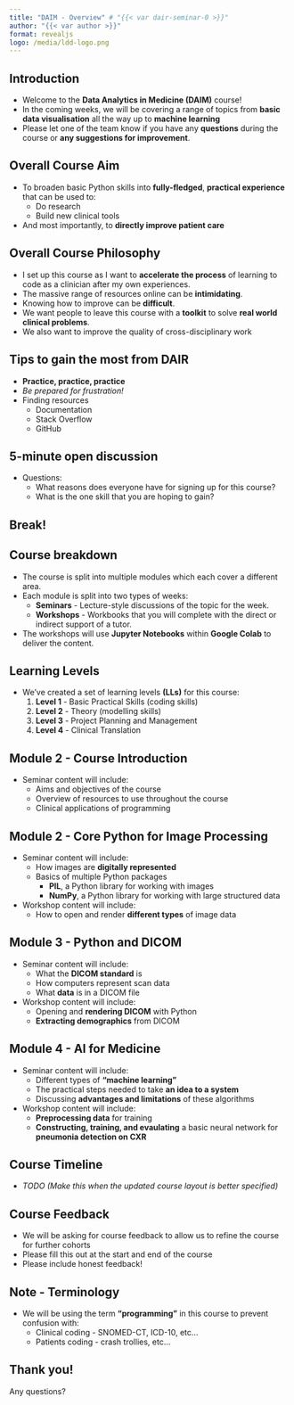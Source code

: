 ```yaml
---
title: "DAIM - Overview" # "{{< var dair-seminar-0 >}}"
author: "{{< var author >}}"
format: revealjs
logo: /media/ldd-logo.png
---
```


## Introduction {background-image="/media/daim/bg1.png" background-opacity="0.4"}

* Welcome to the **Data Analytics in Medicine (DAIM)** course!
* In the coming weeks, we will be covering a range of topics from **basic data visualisation** all the way up to **machine learning**
* Please let one of the team know if you have any **questions** during the course or **any suggestions for improvement**.

## Overall Course Aim {background-image="/media/daim/bg1.png" background-opacity="0.4"}

* To broaden basic Python skills into **fully-fledged**, **practical experience** that can be used to:
  * Do research
  * Build new clinical tools
* And most importantly, to **directly improve patient care**

## Overall Course Philosophy {background-image="/media/daim/bg1.png" background-opacity="0.4"}

* I set up this course as I want to **accelerate the process** of learning to code as a clinician after my own experiences.
* The massive range of resources online can be **intimidating**.
* Knowing how to improve can be **difficult**.
* We want people to leave this course with a **toolkit** to solve **real world clinical problems**.
* We also want to improve the quality of cross-disciplinary work

## Tips to gain the most from DAIR {background-image="/media/busy-at-computer.jpg" background-opacity="0.3" }

* **Practice, practice, practice**
* *Be prepared for frustration!*
* Finding resources
  * Documentation
  * Stack Overflow
  * GitHub

## 5-minute open discussion {background-image="/media/steps-and-child.jpg" background-opacity="0.4"}

* Questions:
  * What reasons does everyone have for signing up for this course?
  * What is the one skill that you are hoping to gain?

## Break! {background-image="/media/daim/coffee1.png" background-opacity="0.6" text-align=center}

<!--
```python
def break_time(tired):
    if tired:
        return "Coffee!"
    else:
        return "We'll get going in 5 mins..."

print(break_time(tired=True))
```
-->

## Course breakdown {background-image="/media/daim/bg1.png" background-opacity="0.4"}

* The course is split into multiple modules which each cover a different area.
* Each module is split into two types of weeks:
  * **Seminars** - Lecture-style discussions of the topic for the week.
  * **Workshops** - Workbooks that you will complete with the direct or indirect support of a tutor.
* The workshops will use **Jupyter Notebooks** within **Google Colab** to deliver the content. 

## Learning Levels {background-image="/media/daim/bg1.png" background-opacity="0.4"}

* We've created a set of learning levels **(LLs)** for this course:
  1. **Level 1** - Basic Practical Skills (coding skills)
  2. **Level 2** - Theory (modelling skills)
  3. **Level 3** - Project Planning and Management
  4. **Level 4** - Clinical Translation

## Module 2 - Course Introduction {background-image="/media/daim/bg1.png" background-opacity="0.4"}

* Seminar content will include:
  * Aims and objectives of the course
  * Overview of resources to use throughout the course
  * Clinical applications of programming

## Module 2 - Core Python for Image Processing {background-image="/media/daim/bg1.png" background-opacity="0.4"}

* Seminar content will include:
  * How images are **digitally represented**
  * Basics of multiple Python packages
    * **PIL**, a Python library for working with images
    * **NumPy**, a  Python library for working with large structured data
* Workshop content will include:
  * How to open and render **different types** of image data  
  
## Module 3 - Python and DICOM {background-image="/media/daim/bg1.png" background-opacity="0.4"}

* Seminar content will include:
  * What the **DICOM standard** is
  * How computers represent scan data
  * What **data** is in a DICOM file
* Workshop content will include:
  * Opening and **rendering DICOM** with Python
  * **Extracting demographics** from DICOM

## Module 4 - AI for Medicine {background-image="/media/daim/bg1.png" background-opacity="0.4"}

* Seminar content will include:
  * Different types of **"machine learning"**
  * The practical steps needed to take **an idea to a system**
  * Discussing **advantages and limitations** of these algorithms
* Workshop content will include:
  * **Preprocessing data** for training
  * **Constructing, training, and evaulating** a basic neural network for **pneumonia detection on CXR**

## Course Timeline

* *TODO (Make this when the updated course layout is better specified)*

## Course Feedback {background-image="/media/bundle-of-wires.jpg" background-opacity="0.4"}

* We will be asking for course feedback to allow us to refine the course for further cohorts
* Please fill this out at the start and end of the course
* Please include honest feedback!

## Note - Terminology {background-image="/media/bamboo-woods.jpg" background-opacity="0.4"}

* We will be using the term **"programming"** in this course to prevent confusion with:
  * Clinical coding - SNOMED-CT, ICD-10, etc...
  * Patients coding - crash trollies, etc...

## Thank you! {background-image="/media/bamboo-woods.jpg" background-opacity="0.4"}

Any questions?

